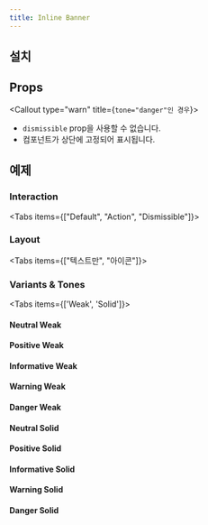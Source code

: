 ```yaml
---
title: Inline Banner
---
```


<ComponentExample name="inline-banner-preview" />

## 설치

<Installation name="inline-banner" />

## Props

<AutoTypeTable
  path="./registry/component/inline-banner.tsx"
  name="InlineBannerProps"
/>

<Callout type="warn" title={`tone="danger"인 경우`}>

- `dismissible` prop을 사용할 수 없습니다.
- 컴포넌트가 상단에 고정되어 표시됩니다.

</Callout>

<StackflowExample name="inline-banner-activity" />

## 예제

### Interaction

<Tabs items={["Default", "Action", "Dismissible"]}>

<Tab value="Default">

<ComponentExample name="inline-banner-default" />

</Tab>

<Tab value="Action">

<ComponentExample name="inline-banner-action" />

</Tab>

<Tab value="Dismissible">

<ComponentExample name="inline-banner-dismissible" />

</Tab>

</Tabs>

### Layout

<Tabs items={["텍스트만", "아이콘"]}>

<Tab value="텍스트만">

<ComponentExample name="inline-banner-text-only" />

</Tab>

<Tab value="아이콘">

<ComponentExample name="inline-banner-with-icon" />

</Tab>

</Tabs>

### Variants & Tones

<Tabs items={['Weak', 'Solid']}>

<Tab value="Weak">

#### Neutral Weak

<ComponentExample name="inline-banner-neutral-weak" />

#### Positive Weak

<ComponentExample name="inline-banner-positive-weak" />

#### Informative Weak

<ComponentExample name="inline-banner-informative-weak" />

#### Warning Weak

<ComponentExample name="inline-banner-warning-weak" />

#### Danger Weak

<ComponentExample name="inline-banner-danger-weak" />

</Tab>

<Tab value="Solid">

#### Neutral Solid

<ComponentExample name="inline-banner-neutral-solid" />

#### Positive Solid

<ComponentExample name="inline-banner-positive-solid" />

#### Informative Solid

<ComponentExample name="inline-banner-informative-solid" />

#### Warning Solid

<ComponentExample name="inline-banner-warning-solid" />

#### Danger Solid

<ComponentExample name="inline-banner-danger-solid" />

</Tab>

</Tabs>
